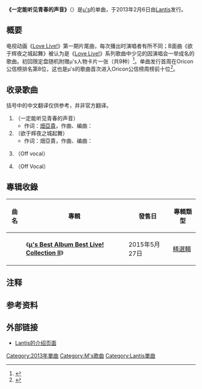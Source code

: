 {{Infobox Single
| Name            = 一定能听见青春的声音
| Original name   = {{lang|ja|きっと青春が聞こえる}}
| Cover           = Kitto seishun ga mikoeru.jpg
| Artist          = [[μ's|μ's]]
| Album           = [[μ's_Best_Album_Best_Live!_Collection_Ⅱ|μ's Best Album Best Live! Collection Ⅱ]]
| A-side          = 
| B-side          = {{lang|ja|輝夜の城で踊りたい}}
| Released        = 2013年2月6日
| Format          = [[CD|CD]]
| Recorded        = 
| Genre           = [[J-pop|J-pop]]
| Length          = 
| Label           = [[Lantis|Lantis]]
| Writer          = [[畑亞貴|畑亞貴]]（作詞）<br />{{link-ja|高田晓|高田暁}}（作曲 #1）<br />{{link-ja|佐佐倉有吾|佐々倉有吾}}（作曲 #2）
| Producer        = 
| Certification   =
| Chart position  = *周榜第8位（[[Oricon公信榜|Oricon公信榜]]）
| Misc            = {{Extra chronology 2
  | Artist      = [[μ's|μ's]]
  | Type        = single
| Last single     = {{lang|ja|[[我们活在当下|僕らは今のなかで]]}}<br />（2013年）
| This single     = '''{{lang|ja|きっと青春が聞こえる}}'''<br />（2015年）
| Next single     = {{lang|ja|[[从今以后的Someday/Wonder_zone|これからのSomeday/Wonder zone]]}}<br />（2016年）
}}
{{External music video|1={{YouTube|EinUrNPO3qs|{{lang|ja|TVアニメ『ラブライブ！』EDシングル「きっと青春が聞こえる」TVCM}}}}<br />{{YouTube|ncQqED4egu0|{{lang|ja|TVアニメ『ラブライブ！』EDc/w「輝夜の城で踊りたい」試聴動画}}}}|Upper caption=官方试听}}
{{Extra track listing
 | Album = [[μ's_Best_Album_Best_Live!_Collection_Ⅱ|μ's Best Album Best Live! Collection Ⅱ]]
 | Type = greatest
 | prev_track = WILD STARS
 | prev_no = 2
 | this_track = '''{{lang|ja|きっと青春が聞こえる}}'''
 | track_no = 3
 | next_track = {{lang|ja|輝夜の城で踊りたい}}
 | next_no = 4
}}
}}
'''《一定能听见青春的声音》'''（{{lang-ja|きっと青春が聞こえる}}）是[[μ's|μ's]]的单曲{{NoteTag|不計入單曲編號。}}，于2013年2月6日由[[Lantis|Lantis]]发行。

==概要==
电视动画《[[Love_Live!_(动画)|Love Live!]]》第一期片尾曲，每次播出时演唱者有所不同；B面曲《欲于辉夜之城起舞》被认为是《[[Love_Live!|Love Live!]]》系列歌曲中少见的因演唱会一举成名的歌曲。初回限定盘随机附赠μ's人物卡片一张（共9种）<ref>{{cite web |url=http://www.lovelive-anime.jp/otonokizaka/release.html |script-title=ja:CDリリース |publisher=ラブライブ！公式サイト |accessdate=2016-10-17 |archiveurl=https://web.archive.org/web/20160304095954/http://news.lovelive-anime.jp/app-def/S-102/news/?p=4868 |archivedate=2016-03-04 |deadurl=yes |language=ja }}</ref>。单曲发行首周在Oricon公信榜排名第8位，这也是μ's的歌曲首次进入Oricon公信榜周榜前十位<ref>{{cite web |url=http://www.oricon.co.jp/prof/523387/products/1001026/1/ |script-title=ja:きっと青春が聞こえる |publisher=Oricon |accessdate=2016-10-17 |archiveurl=https://web.archive.org/web/20141223225119/http://www.oricon.co.jp/prof/523387/products/1001026/1/ |archivedate=2014-12-23 |deadurl=yes |language=ja }}</ref>。

==收录歌曲==
括号中的中文翻译仅供参考，并非官方翻译。
# '''{{lang|ja|きっと青春が聞こえる}}'''（一定能听见青春的声音）
#* 作词：[[畑亞貴|畑亞貴]]，作曲、编曲：{{link-ja|高田晓|高田暁}}
# '''{{lang|ja|輝夜の城で踊りたい}}'''（欲于辉夜之城起舞）
#* 作词：畑亞貴，作曲、编曲：{{link-ja|佐佐倉有吾|佐々倉有吾}}
# {{lang|ja|きっと青春が聞こえる}} （Off vocal）
# {{lang|ja|輝夜の城で踊りたい}} （Off Vocal）

==專辑收錄==
{| class="wikitable"
! 曲名 !! 專輯 !! 發售日 !! 專輯類型 
|-
| {{lang|ja|きっと青春が聞こえる}} ||rowspan="2"|《'''[[μ's_Best_Album_Best_Live!_Collection_Ⅱ|μ's Best Album Best Live! Collection Ⅱ]]'''》||rowspan="2"|2015年5月27日|| rowspan="2"|[[精選輯|精選輯]] 
|-
| {{lang|ja|輝夜の城で踊りたい}}
|}

==注释==
{{notefoot}}

==参考资料==
{{reflist}}

==外部链接==
*[http://lantis.jp/release-item/LACM-14054.html Lantis的介绍页面] {{Wayback|url=http://lantis.jp/release-item/LACM-14054.html |date=20220102174512 }}{{ja icon}}

{{μ's}}

{{DEFAULTSORT:Kitto Seishun ga Kikoeru}}
[[Category:2013年單曲|Category:2013年單曲]]
[[Category:Μ's歌曲|Category:Μ's歌曲]]
[[Category:Lantis單曲|Category:Lantis單曲]]